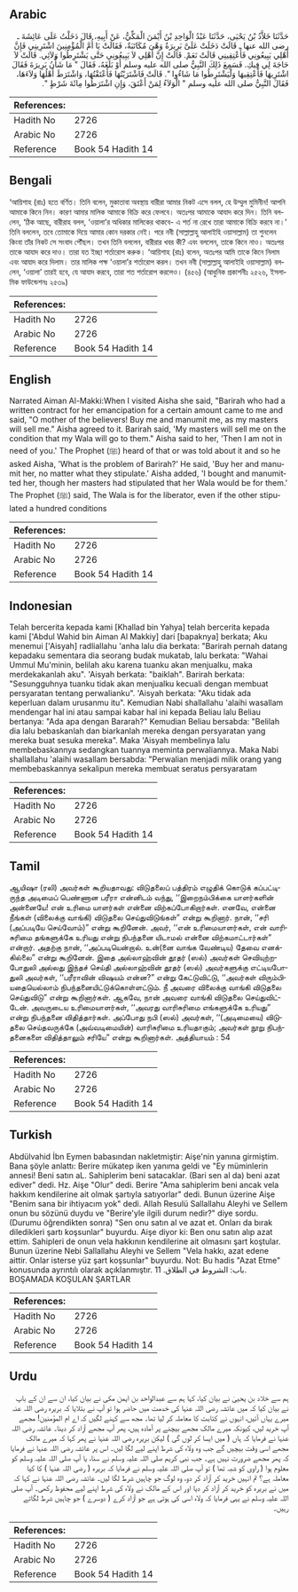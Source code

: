 ## Arabic


<div dir="rtl" lang="ar" style={{fontSize:'larger',backgroundColor:'#f8f9fa',padding:20}}>
حَدَّثَنَا خَلاَّدُ بْنُ يَحْيَى، حَدَّثَنَا عَبْدُ الْوَاحِدِ بْنُ أَيْمَنَ الْمَكِّيُّ، عَنْ أَبِيهِ، قَالَ دَخَلْتُ عَلَى عَائِشَةَ ـ رضى الله عنها ـ قَالَتْ دَخَلَتْ عَلَىَّ بَرِيرَةُ وَهْىَ مُكَاتَبَةٌ، فَقَالَتْ يَا أُمَّ الْمُؤْمِنِينَ اشْتَرِينِي فَإِنَّ أَهْلِي يَبِيعُونِي فَأَعْتِقِينِي قَالَتْ نَعَمْ‏.‏ قَالَتْ إِنَّ أَهْلِي لاَ يَبِيعُونِي حَتَّى يَشْتَرِطُوا وَلاَئِي‏.‏ قَالَتْ لاَ حَاجَةَ لِي فِيكِ‏.‏ فَسَمِعَ ذَلِكَ النَّبِيُّ صلى الله عليه وسلم أَوْ بَلَغَهُ، فَقَالَ ‏"‏ مَا شَأْنُ بَرِيرَةَ فَقَالَ اشْتَرِيهَا فَأَعْتِقِيهَا وَلْيَشْتَرِطُوا مَا شَاءُوا ‏"‏‏.‏ قَالَتْ فَاشْتَرَيْتُهَا فَأَعْتَقْتُهَا، وَاشْتَرَطَ أَهْلُهَا وَلاَءَهَا، فَقَالَ النَّبِيُّ صلى الله عليه وسلم ‏"‏ الْوَلاَءُ لِمَنْ أَعْتَقَ، وَإِنِ اشْتَرَطُوا مِائَةَ شَرْطٍ ‏"‏‏.‏
</div>
<div style={{backgroundColor:'#f8f9fa',padding:20, marginBottom: 10}}><table> <thead> <tr> <th>References:</th> <th></th> </tr> </thead> <tbody><tr><td>Hadith No</td><td>2726</td></tr><tr><td>Arabic No</td><td>2726</td></tr><tr><td>Reference</td><td>Book 54 Hadith 14</td></tr></tbody></table></div>

## Bengali


<div dir="ltr" lang="bn" style={{fontSize:'larger',backgroundColor:'#f8f9fa',padding:20}}>
‘আয়িশাহ (রাঃ) হতে বর্ণিত। তিনি বলেন, মুকাতাবা অবস্থায় বারীরা আমার নিকট এসে বলল, হে উম্মুল মুমিনীন! আপনি আমাকে কিনে নিন। কারণ আমার মালিক আমাকে বিক্রি করে ফেলবে। অতঃপর আমাকে আযাদ করে দিন। তিনি বললেন, ‘ঠিক আছে, বারীরাহ বলল, ‘ওয়ালা’র অধিকার মালিকের থাকবে- এ শর্ত না রেখে তারা আমাকে বিক্রি করবে না।’ তিনি বললেন, তবে তোমাকে দিয়ে আমার কোন দরকার নেই। পরে নবী (সাল্লাল্লাহু আলাইহি ওয়াসাল্লাম) তা শুনলেন কিংবা তাঁর নিকট সে সংবাদ পৌঁছল। তখন তিনি বললেন, বারীরার খবর কী? এবং বললেন, তাকে কিনে নাও। অতঃপর তাকে আযাদ করে দাও। তারা যত ইচ্ছা শর্তারোপ করুক। ‘আয়িশাহ (রাঃ) বলেন, অতঃপর আমি তাকে কিনে নিলাম এবং আযাদ করে দিলাম। তার মালিক পক্ষ ‘ওয়ালা’র শর্তারোপ করল। তখন নবী (সাল্লাল্লাহু আলাইহি ওয়াসাল্লাম) বললেন, ‘ওয়ালা’ তারই হবে, যে আযাদ করবে, তারা শত শর্তারোপ করলেও। (৪৫৬) (আধুনিক প্রকাশনীঃ ২৫২৬, ইসলামিক ফাউন্ডেশনঃ ২৫৩৯)
</div>
<div style={{backgroundColor:'#f8f9fa',padding:20, marginBottom: 10}}><table> <thead> <tr> <th>References:</th> <th></th> </tr> </thead> <tbody><tr><td>Hadith No</td><td>2726</td></tr><tr><td>Arabic No</td><td>2726</td></tr><tr><td>Reference</td><td>Book 54 Hadith 14</td></tr></tbody></table></div>

## English


<div dir="ltr" lang="en" style={{fontSize:'larger',backgroundColor:'#f8f9fa',padding:20}}>
Narrated Aiman Al-Makki:When I visited Aisha she said, "Barirah who had a written contract for her emancipation for a certain amount came to me and said, "O mother of the believers! Buy me and manumit me, as my masters will sell me." Aisha agreed to it. Barirah said, 'My masters will sell me on the condition that my Wala will go to them." Aisha said to her, 'Then I am not in need of you.' The Prophet (ﷺ) heard of that or was told about it and so he asked Aisha, 'What is the problem of Barirah?' He said, 'Buy her and manumit her, no matter what they stipulate.' Aisha added, 'I bought and manumitted her, though her masters had stipulated that her Wala would be for them.' The Prophet (ﷺ) said, The Wala is for the liberator, even if the other stipulated a hundred conditions
</div>
<div style={{backgroundColor:'#f8f9fa',padding:20, marginBottom: 10}}><table> <thead> <tr> <th>References:</th> <th></th> </tr> </thead> <tbody><tr><td>Hadith No</td><td>2726</td></tr><tr><td>Arabic No</td><td>2726</td></tr><tr><td>Reference</td><td>Book 54 Hadith 14</td></tr></tbody></table></div>

## Indonesian


<div dir="ltr" lang="id" style={{fontSize:'larger',backgroundColor:'#f8f9fa',padding:20}}>
Telah bercerita kepada kami [Khallad bin Yahya] telah bercerita kepada kami ['Abdul Wahid bin Aiman Al Makkiy] dari [bapaknya] berkata; Aku menemui ['Aisyah] radliallahu 'anha lalu dia berkata: "Barirah pernah datang kepadaku sementara dia seorang budak mukatab, lalu berkata: "Wahai Ummul Mu'minin, belilah aku karena tuanku akan menjualku, maka merdekakanlah aku". 'Aisyah berkata: "baiklah". Barirah berkata: "Sesungguhnya tuanku tidak akan menjualku kecuali dengan membuat persyaratan tentang perwalianku". 'Aisyah berkata: "Aku tidak ada keperluan dalam urusanmu itu". Kemudian Nabi shallallahu 'alaihi wasallam mendengar hal ini atau sampai kabar hal ini kepada Beliau lalu Beliau bertanya: "Ada apa dengan Bararah?" Kemudian Beliau bersabda: "Belilah dia lalu bebaskanlah dan biarkanlah mereka dengan persyaratan yang mereka buat sesuka mereka". Maka 'Aisyah membelinya lalu membebaskannya sedangkan tuannya meminta perwaliannya. Maka Nabi shallallahu 'alaihi wasallam bersabda: "Perwalian menjadi milik orang yang membebaskannya sekalipun mereka membuat seratus persyaratam
</div>
<div style={{backgroundColor:'#f8f9fa',padding:20, marginBottom: 10}}><table> <thead> <tr> <th>References:</th> <th></th> </tr> </thead> <tbody><tr><td>Hadith No</td><td>2726</td></tr><tr><td>Arabic No</td><td>2726</td></tr><tr><td>Reference</td><td>Book 54 Hadith 14</td></tr></tbody></table></div>

## Tamil


<div dir="ltr" lang="ta" style={{fontSize:'larger',backgroundColor:'#f8f9fa',padding:20}}>
ஆயிஷா (ரலி) அவர்கள் கூறியதாவது: விடுதலைப் பத்திரம் எழுதிக் கொடுக் கப்பட்டிருந்த அடிமைப் பெண்ணான பரீரா என்னிடம் வந்து, ‘‘இறைநம்பிக்கை யாளர்களின் அன்னையே! என் உரிமை யாளர்கள் என்னை விற்கப்போகிறார்கள். எனவே, என்னை நீங்கள் (விலைக்கு வாங்கி) விடுதலை செய்துவிடுங்கள்” என்று கூறினார். நான், ‘‘சரி (அப்படியே செய்வோம்)” என்று கூறினேன். அவர், ‘‘என் உரிமையாளர்கள், என் வாரிசுரிமை தங்களுக்கே உரியது என்று நிபந்தனை யிடாமல் என்னை விற்கமாட்டார்கள்” என்றார். அதற்கு நான், ‘‘அப்படியென்றால். உன்(னை வாங்க வேண்டிய) தேவை எனக்கில்லை” என்று கூறினேன். இதை அல்லாஹ்வின் தூதர் (ஸல்) அவர்கள் செவியுற்றபோதுலி அல்லது இந்தச் செய்தி அல்லாஹ்வின் தூதர் (ஸல்) அவர்களுக்கு எட்டியபோதுலி அவர்கள், ‘‘பரீராவின் விஷயம் என்ன?” என்று கேட்டுவிட்டு, ‘‘அவர்கள் விரும்பியதையெல்லாம் நிபந்தனையிட்டுக்கொள்ளட்டும். நீ அவரை விலைக்கு வாங்கி விடுதலை செய்துவிடு” என்று கூறினார்கள். ஆகவே, நான் அவரை வாங்கி விடுதலை செய்துவிட்டேன். அவருடைய உரிமையாளர்கள், ‘‘அவரது வாரிசுரிமை எங்களுக்கே உரியது” என்று நிபந்தனை விதித்தார்கள். அப்போது நபி (ஸல்) அவர்கள், ‘‘(அடிமையை) விடுதலை செய்தவருக்கே (அவ்வடிமையின்) வாரிசுரிமை உரியதாகும்; அவர்கள் நூறு நிபந்தனைகளை விதித்தாலும் சரியே” என்று கூறினார்கள். அத்தியாயம் : 54
</div>
<div style={{backgroundColor:'#f8f9fa',padding:20, marginBottom: 10}}><table> <thead> <tr> <th>References:</th> <th></th> </tr> </thead> <tbody><tr><td>Hadith No</td><td>2726</td></tr><tr><td>Arabic No</td><td>2726</td></tr><tr><td>Reference</td><td>Book 54 Hadith 14</td></tr></tbody></table></div>

## Turkish


<div dir="ltr" lang="tr" style={{fontSize:'larger',backgroundColor:'#f8f9fa',padding:20}}>
Abdülvahid İbn Eymen babasından nakletmiştir: Aişe'nin yanına girmiştim. Bana şöyle anlattı: Berire mükatep iken yanıma geldi ve "Ey müminlerin annesi! Beni satın aL. Sahiplerim beni satacaklar. (Bari sen al da) beni azat ediver" dedi. Hz. Aişe "Olur" dedi. Berire "Ama sahiplerim beni ancak vela hakkım kendilerine ait olmak şartıyla satıyorlar" dedi. Bunun üzerine Aişe "Benim sana bir ihtiyacım yok" dedi. Allah Resulü Sallallahu Aleyhi ve Sellem onun bu sözünü duydu ve "Berire'yle ilgili durum nedir?" diye sordu. (Durumu öğrendikten sonra) "Sen onu satın al ve azat et. Onları da bırak diledikleri şartı koşsunlar" buyurdu. Aişe diyor ki: Ben onu satın alıp azat ettim. Sahipleri de onun vela hakkının kendilerine ait olmasını şart koştular. Bunun üzerine Nebi Sallallahu Aleyhi ve Sellem "Vela hakkı, azat edene aittir. Onlar isterse yüz şart koşsunlar" buyurdu. Not: Bu hadis "Azat Etme" konusunda ayrıntılı olarak açıklanmıştır. باب: الشروط في الطلاق. 11. BOŞAMADA KOŞULAN ŞARTLAR
</div>
<div style={{backgroundColor:'#f8f9fa',padding:20, marginBottom: 10}}><table> <thead> <tr> <th>References:</th> <th></th> </tr> </thead> <tbody><tr><td>Hadith No</td><td>2726</td></tr><tr><td>Arabic No</td><td>2726</td></tr><tr><td>Reference</td><td>Book 54 Hadith 14</td></tr></tbody></table></div>

## Urdu


<div dir="rtl" lang="ur" style={{fontSize:'larger',backgroundColor:'#f8f9fa',padding:20}}>
ہم سے خلاد بن یحییٰ نے بیان کیا، کہا ہم سے عبدالواحد بن ایمن مکی نے بیان کیا، ان سے ان کے باپ نے بیان کیا کہ میں عائشہ رضی اللہ عنہا کی خدمت میں حاضر ہوا تو آپ نے بتلایا کہ بریرہ رضی اللہ عنہ میرے یہاں آئیں، انہوں نے کتابت کا معاملہ کر لیا تھا۔ مجھ سے کہنے لگیں کہ اے ام المؤمنین! مجھے آپ خرید لیں، کیونکہ میرے مالک مجھے بیچنے پر آمادہ ہیں، پھر آپ مجھے آزاد کر دینا۔ عائشہ رضی اللہ عنہا نے فرمایا کہ ہاں ( میں ایسا کر لوں گی ) لیکن بریرہ رضی اللہ عنہا نے پھر کہا کہ میرے مالک مجھے اسی وقت بیچیں گے جب وہ ولاء کی شرط اپنے لیے لگا لیں۔ اس پر عائشہ رضی اللہ عنہا نے فرمایا کہ پھر مجھے ضرورت نہیں ہے۔ جب نبی کریم صلی اللہ علیہ وسلم نے سنا، یا آپ صلی اللہ علیہ وسلم کو معلوم ہوا ( راوی کو شبہ تھا ) تو آپ صلی اللہ علیہ وسلم نے فرمایا کہ بریرہ ( رضی اللہ عنہا ) کا کیا معاملہ ہے؟ تم انہیں خرید کر آزاد کر دو، وہ لوگ جو چاہیں شرط لگا لیں۔ عائشہ رضی اللہ عنہا نے کہا کہ میں نے بریرہ کو خرید کر آزاد کر دیا اور اس کے مالک نے ولاء کی شرط اپنے لیے محفوظ رکھی۔ آپ صلی اللہ علیہ وسلم نے یہی فرمایا کہ ولاء اسی کی ہوتی ہے جو آزاد کرے ( دوسرے ) جو چاہیں شرط لگاتے رہیں۔
</div>
<div style={{backgroundColor:'#f8f9fa',padding:20, marginBottom: 10}}><table> <thead> <tr> <th>References:</th> <th></th> </tr> </thead> <tbody><tr><td>Hadith No</td><td>2726</td></tr><tr><td>Arabic No</td><td>2726</td></tr><tr><td>Reference</td><td>Book 54 Hadith 14</td></tr></tbody></table></div>